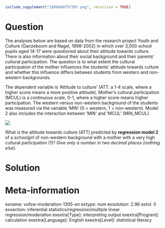 ```r
include_supplement("1606660757397.png", recursive = TRUE)
```

Question
========
The analyses below are based on data from the research project Youth and
Culture (Ganzeboom and Nagel, 1998-2002) in which over 3,000 school
pupils aged 14-17 were questioned about their attitude towards culture.
There is also information about their social background and their
parents' cultural participation. The question is to what extent the
cultural participation of the mother influences the students' attitude
towards culture and whether this influence differs between students from
western and non-western backgrounds.  
  
The dependent variable is 'Attitude to culture' (ATT: a 1-4 scale, where
a higher score means a more positive attitude). Mother's cultural
participation (MCUL) is a continuous scale, 0-1, where a higher score
means higher participation. The western versus non-western background of
the students was measured via the variable 'MIN' (0 = western, 1 =
non-western). Model 2 also includes the interaction between 'MIN' and
'MCUL' (MIN\_MCUL).  
  
  
![](1606660757397.png)
  
What is the attitude towards culture (ATT) predicted by **regression
model 2** of a schoolgirl of non-western background with a mother with a
very high cultural participation (1)? *Give only a number in two decimal
places (nothing else).*


Solution
========











Meta-information
================
exname: vufsw-moderation-1305-en
extype: num
exsolution: 2.96
extol: 0
exsection: inferential statistics/regression/multiple linear regression/moderation
exextra[Type]: interpreting output
exextra[Program]: calculation
exextra[Language]: English
exextra[Level]: statistical literacy

